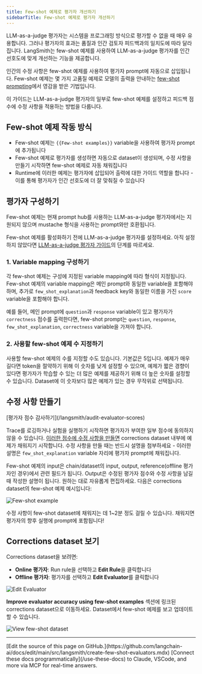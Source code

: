 ```yaml
---
title: Few-shot 예제로 평가자 개선하기
sidebarTitle: Few-shot 예제로 평가자 개선하기
---
```


LLM-as-a-judge 평가자는 시스템을 프로그래밍 방식으로 평가할 수 없을 때 매우 유용합니다. 그러나 평가자의 효과는 품질과 인간 검토자 피드백과의 일치도에 따라 달라집니다. LangSmith는 few-shot 예제를 사용하여 LLM-as-a-judge 평가자를 인간 선호도에 맞게 개선하는 기능을 제공합니다.

인간의 수정 사항은 few-shot 예제를 사용하여 평가자 prompt에 자동으로 삽입됩니다. Few-shot 예제는 몇 가지 고품질 예제로 모델의 출력을 안내하는 [few-shot prompting](https://www.promptingguide.ai/techniques/fewshot)에서 영감을 받은 기법입니다.

이 가이드는 LLM-as-a-judge 평가자의 일부로 few-shot 예제를 설정하고 피드백 점수에 수정 사항을 적용하는 방법을 다룹니다.

## Few-shot 예제 작동 방식

* Few-shot 예제는 `{{Few-shot examples}}` variable을 사용하여 평가자 prompt에 추가됩니다
* Few-shot 예제로 평가자를 생성하면 자동으로 dataset이 생성되며, 수정 사항을 만들기 시작하면 few-shot 예제로 자동 채워집니다
* Runtime에 이러한 예제는 평가자에 삽입되어 출력에 대한 가이드 역할을 합니다 - 이를 통해 평가자가 인간 선호도에 더 잘 맞춰질 수 있습니다

## 평가자 구성하기

<Note>
Few-shot 예제는 현재 prompt hub를 사용하는 LLM-as-a-judge 평가자에서는 지원되지 않으며 mustache 형식을 사용하는 prompt와만 호환됩니다.
</Note>

Few-shot 예제를 활성화하기 전에 LLM-as-a-judge 평가자를 설정하세요. 아직 설정하지 않았다면 [LLM-as-a-judge 평가자 가이드](/langsmith/llm-as-judge)의 단계를 따르세요.

### 1. Variable mapping 구성하기

각 few-shot 예제는 구성에 지정된 variable mapping에 따라 형식이 지정됩니다. Few-shot 예제의 variable mapping은 메인 prompt와 동일한 variable을 포함해야 하며, 추가로 `few_shot_explanation`과 feedback key와 동일한 이름을 가진 `score` variable을 포함해야 합니다.

예를 들어, 메인 prompt에 `question`과 `response` variable이 있고 평가자가 `correctness` 점수를 출력한다면, few-shot prompt는 `question`, `response`, `few_shot_explanation`, `correctness` variable을 가져야 합니다.

### 2. 사용할 few-shot 예제 수 지정하기

사용할 few-shot 예제의 수를 지정할 수도 있습니다. 기본값은 5입니다. 예제가 매우 길다면 token을 절약하기 위해 이 숫자를 낮게 설정할 수 있으며, 예제가 짧은 경향이 있다면 평가자가 학습할 수 있는 더 많은 예제를 제공하기 위해 더 높은 숫자를 설정할 수 있습니다. Dataset에 이 숫자보다 많은 예제가 있는 경우 무작위로 선택됩니다.

## 수정 사항 만들기

<Info>
[평가자 점수 감사하기](/langsmith/audit-evaluator-scores)
</Info>

Trace를 로깅하거나 실험을 실행하기 시작하면 평가자가 부여한 일부 점수에 동의하지 않을 수 있습니다. [이러한 점수에 수정 사항을 만들면](/langsmith/audit-evaluator-scores) corrections dataset 내부에 예제가 채워지기 시작합니다. 수정 사항을 만들 때는 반드시 설명을 첨부하세요 - 이러한 설명은 `few_shot_explanation` variable 자리에 평가자 prompt에 채워집니다.

Few-shot 예제의 input은 chain/dataset의 input, output, reference(offline 평가자인 경우)에서 관련 필드가 됩니다. Output은 수정된 평가자 점수와 수정 사항을 남길 때 작성한 설명이 됩니다. 원하는 대로 자유롭게 편집하세요. 다음은 corrections dataset의 few-shot 예제 예시입니다:

![Few-shot example](/langsmith/images/few-shot-example.png)

수정 사항이 few-shot dataset에 채워지는 데 1~2분 정도 걸릴 수 있습니다. 채워지면 평가자의 향후 실행에 prompt에 포함됩니다!

## Corrections dataset 보기

Corrections dataset을 보려면:

* **Online 평가자**: Run rule을 선택하고 **Edit Rule**을 클릭합니다
* **Offline 평가자**: 평가자를 선택하고 **Edit Evaluator**를 클릭합니다

![Edit Evaluator](/langsmith/images/edit-evaluator.png)

**Improve evaluator accuracy using few-shot examples** 섹션에 링크된 corrections dataset으로 이동하세요. Dataset에서 few-shot 예제를 보고 업데이트할 수 있습니다.

![View few-shot dataset](/langsmith/images/view-few-shot-ds.png)

---

<Callout icon="pen-to-square" iconType="regular">
    [Edit the source of this page on GitHub.](https://github.com/langchain-ai/docs/edit/main/src/langsmith/create-few-shot-evaluators.mdx)
</Callout>
<Tip icon="terminal" iconType="regular">
    [Connect these docs programmatically](/use-these-docs) to Claude, VSCode, and more via MCP for    real-time answers.
</Tip>
